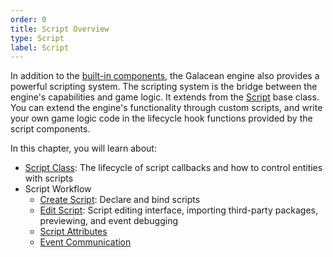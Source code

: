 ```yaml
---
order: 0
title: Script Overview
type: Script
label: Script
---
```


In addition to the [built-in components](/en/docs/core/component/), the Galacean engine also provides a powerful scripting system. The scripting system is the bridge between the engine's capabilities and game logic. It extends from the [Script](/apis/galacean/#Script) base class. You can extend the engine's functionality through custom scripts, and write your own game logic code in the lifecycle hook functions provided by the script components.

In this chapter, you will learn about:

- [Script Class](/en/docs/script/class/): The lifecycle of script callbacks and how to control entities with scripts
- Script Workflow
	- [Create Script](/en/docs/script/create/): Declare and bind scripts
	- [Edit Script](/en/docs/script/edit/): Script editing interface, importing third-party packages, previewing, and event debugging
	- [Script Attributes](/en/docs/script/attributes/)
	- [Event Communication](/en/docs/script/communication/)
